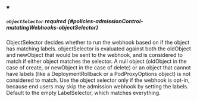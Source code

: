 


<details className="config-field" data-expandable="true" open>
<summary>

##### `objectSelector` <span className="config-field-required" data-required="false">required</span> <span className="config-field-type"></span> <span className="config-field-default"></span> <span className="config-field-enum"></span> {#policies-admissionControl-mutatingWebhooks-objectSelector}

ObjectSelector decides whether to run the webhook based on if the
object has matching labels. objectSelector is evaluated against both
the oldObject and newObject that would be sent to the webhook, and
is considered to match if either object matches the selector. A null
object (oldObject in the case of create, or newObject in the case of
delete) or an object that cannot have labels (like a
DeploymentRollback or a PodProxyOptions object) is not considered to
match.
Use the object selector only if the webhook is opt-in, because end
users may skip the admission webhook by setting the labels.
Default to the empty LabelSelector, which matches everything.

</summary>

<PartialObjectselectorreference />


</details>
